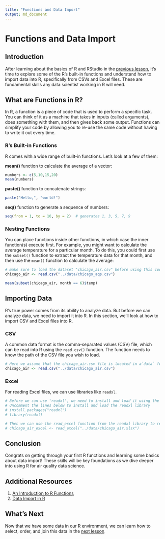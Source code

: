 ```yaml
---
title: "Functions and Data Import"
output: md_document
---
```


# Functions and Data Import

## Introduction

After learning about the basics of R and RStudio in the [previous lesson](./1-Introduction-to-R-and-RStudio/readme.tmd), it's time to explore some of the R's built-in functions and understand how to import data into R, specifically from CSVs and Excel files. These are fundamental skills any data scientist working in R will need.

## What are Functions in R?

In R, a function is a piece of code that is used to perform a specific task. You can think of it as a machine that takes in inputs (called arguments), does something with them, and then gives back some output. Functions can simplify your code by allowing you to re-use the same code without having to write it out every time.

### R's Built-in Functions

R comes with a wide range of built-in functions. Let's look at a few of them:

**mean()** function to calculate the average of a vector:

```r
numbers <- c(5,10,15,20)
mean(numbers)
```

**paste()** function to concatenate strings:

```r
paste("Hello,", "world!")
```

**seq()** function to generate a sequence of numbers:

```r
seq(from = 1, to = 10, by = 2)  # generates 1, 3, 5, 7, 9
```

### Nesting Functions

You can place functions inside other functions, in which case the inner function(s) execute first. For example, you might want to calculate the average temperature for a particular month. To do this, you could first use the `subset()` function to extract the temperature data for that month, and then use the `mean()` function to calculate the average:

```r
# make sure to load the dataset "chicago_air.csv" before using this code
chicago_air <- read.csv("../data/chicago_aqs.csv")

mean(subset(chicago_air, month == 6)$temp)
```
## Importing Data

R's true power comes from its ability to analyze data. But before we can analyze data, we need to import it into R. In this section, we'll look at how to import CSV and Excel files into R.

### CSV

A common data format is the comma-separated values (CSV) file, which can be read into R using the `read.csv()` function. The function needs to know the path of the CSV file you wish to load. 

```r
# Here we assume that the chicago_air.csv file is located in a`data` folder at the same level as this folder.
chicago_air <- read.csv("../data/chicago_air.csv")
```


### Excel

For reading Excel files, we can use libraries like `readxl`.

```r
# Before we can use 'readxl', we need to install and load it using the install.packages and library commands
# Uncomment the lines below to install and load the readxl library
# install.packages("readxl")
# library(readxl)

# Then we can use the read_excel function from the readxl library to read the file.
# chicago_air_excel <- read_excel("../data/chicago_air.xlsx")
```

## Conclusion

Congrats on getting through your first R functions and learning some basics about data import! These skills will be key foundations as we dive deeper into using R for air quality data science.

## Additional Resources

1. [An Introduction to R Functions](https://bookdown.org/learnr/bookdown/more-on-functions.html)
2. [Data Import in R](https://bookdown.org/learnr/bookdown/data-import.html)

## What's Next

Now that we have some data in our R environment, we can learn how to select, order, and join this data in the [next lesson](./3-Subsetting-Sorting-and-Combining-Data/readme.tmd).